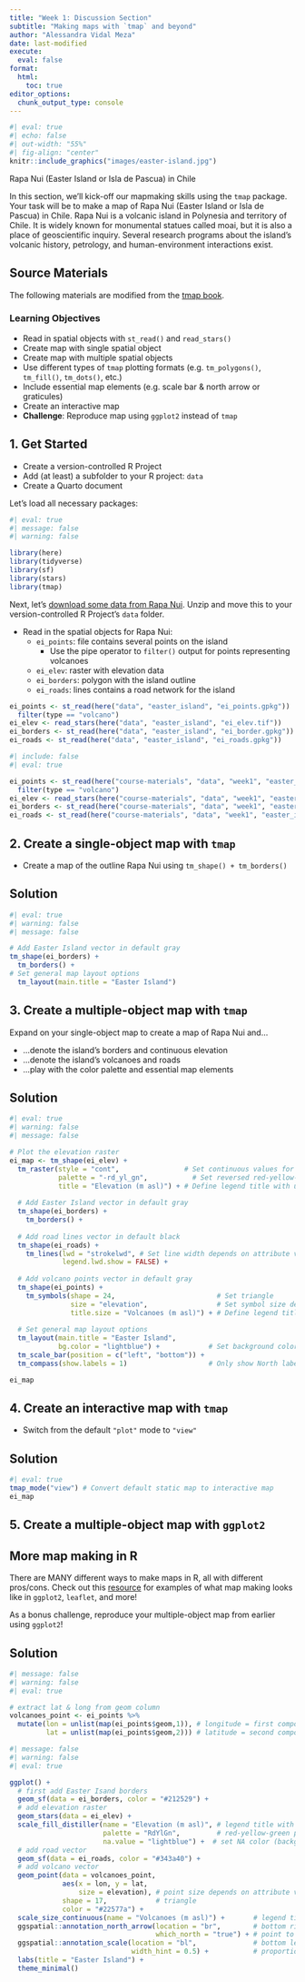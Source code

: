 ```yaml
---
title: "Week 1: Discussion Section"
subtitle: "Making maps with `tmap` and beyond"
author: "Alessandra Vidal Meza"
date: last-modified
execute: 
  eval: false
format:
  html:
    toc: true
editor_options: 
  chunk_output_type: console
---
```



```r
#| eval: true
#| echo: false
#| out-width: "55%"
#| fig-align: "center"
knitr::include_graphics("images/easter-island.jpg")
```

::: {.gray-text .center-text}
Rapa Nui (Easter Island or Isla de Pascua) in Chile
:::

In this section, we'll kick-off our mapmaking skills using the `tmap` package. Your task will be to make a map of Rapa Nui (Easter Island or Isla de Pascua) in Chile. Rapa Nui is a volcanic island in Polynesia and territory of Chile. It is widely known for monumental statues called moai, but it is also a place of geoscientific inquiry. Several research programs about the island's volcanic history, petrology, and human-environment interactions exist. 


::: {.callout-note icon=true}
# Source Materials
The following materials are modified from the [tmap book](https://r-tmap.github.io/tmap-book/).
:::

### Learning Objectives {.unnumbered .unlisted}

-   Read in spatial objects with `st_read()` and `read_stars()`
-   Create map with single spatial object
-   Create map with multiple spatial objects
-   Use different types of `tmap` plotting formats (e.g. `tm_polygons()`, `tm_fill()`, `tm_dots()`, etc.)
-   Include essential map elements (e.g. scale bar & north arrow or graticules)
-   Create an interactive map
-   **Challenge**: Reproduce map using `ggplot2` instead of `tmap`

## 1. Get Started

- Create a version-controlled R Project
- Add (at least) a subfolder to your R project: `data`
- Create a Quarto document

Let's load all necessary packages:

```r
#| eval: true
#| message: false
#| warning: false

library(here)
library(tidyverse)
library(sf)
library(stars)
library(tmap)
```

Next, let's [download some data from Rapa Nui](https://drive.google.com/drive/folders/1zoHTlNZZN7qrGIA7kIUtFZvDC6FJ8ggb). Unzip and move this to your version-controlled R Project's `data` folder. 

- Read in the spatial objects for Rapa Nui:
  -   `ei_points`: file contains several points on the island
      - Use the pipe operator to `filter()` output for points representing volcanoes
  -   `ei_elev`: raster with elevation data
  -   `ei_borders`: polygon with the island outline
  -   `ei_roads`: lines contains a road network for the island

```r
ei_points <- st_read(here("data", "easter_island", "ei_points.gpkg")) |> 
  filter(type == "volcano")
ei_elev <- read_stars(here("data", "easter_island", "ei_elev.tif"))
ei_borders <- st_read(here("data", "easter_island", "ei_border.gpkg"))
ei_roads <- st_read(here("data", "easter_island", "ei_roads.gpkg"))
```

```r
#| include: false
#| eval: true

ei_points <- st_read(here("course-materials", "data", "week1", "easter_island", "ei_points.gpkg")) |> 
  filter(type == "volcano")
ei_elev <- read_stars(here("course-materials", "data", "week1", "easter_island", "ei_elev.tif"))
ei_borders <- st_read(here("course-materials", "data", "week1", "easter_island", "ei_border.gpkg"))
ei_roads <- st_read(here("course-materials", "data", "week1", "easter_island", "ei_roads.gpkg"))
```

## 2. Create a single-object map with `tmap`

- Create a map of the outline Rapa Nui using `tm_shape() + tm_borders()`

::: {.callout-tip collapse="true" icon=true}
## Solution
```r
#| eval: true
#| warning: false
#| message: false

# Add Easter Island vector in default gray
tm_shape(ei_borders) +
  tm_borders() +
# Set general map layout options
  tm_layout(main.title = "Easter Island")
```
:::

## 3. Create a multiple-object map with `tmap`

Expand on your single-object map to create a map of Rapa Nui and...

-   ...denote the island's borders and continuous elevation
-   ...denote the island's volcanoes and roads
-   ...play with the color palette and essential map elements

::: {.callout-tip collapse="true" icon=true}
## Solution
```r
#| eval: true
#| warning: false
#| message: false

# Plot the elevation raster
ei_map <- tm_shape(ei_elev) +
  tm_raster(style = "cont",                # Set continuous values for this layer
            palette = "-rd_yl_gn",           # Set reversed red-yellow-green continuous palette
            title = "Elevation (m asl)") + # Define legend title with units
  
  # Add Easter Island vector in default gray
  tm_shape(ei_borders) +
    tm_borders() +
  
  # Add road lines vector in default black
  tm_shape(ei_roads) +
    tm_lines(lwd = "strokelwd", # Set line width depends on attribute value
             legend.lwd.show = FALSE) +
  
  # Add volcano points vector in default gray
  tm_shape(ei_points) +
    tm_symbols(shape = 24,                         # Set triangle
               size = "elevation",                 # Set symbol size depends on attribute value
               title.size = "Volcanoes (m asl)") + # Define legend title with units
  
  # Set general map layout options
  tm_layout(main.title = "Easter Island",
            bg.color = "lightblue") +            # Set background color for map (ocean)
  tm_scale_bar(position = c("left", "bottom")) +
  tm_compass(show.labels = 1)                    # Only show North label on compass

ei_map
```
:::

## 4. Create an interactive map with `tmap`

- Switch from the default `"plot"` mode to `"view"`

::: {.callout-tip collapse="true" icon=true}
## Solution
```r
#| eval: true
tmap_mode("view") # Convert default static map to interactive map 
ei_map
```
:::

## 5. Create a multiple-object map with `ggplot2`

::: {.callout-note icon=true}
# More map making in R

There are MANY different ways to make maps in R, all with different pros/cons. Check out this [resource](https://eds-223-geospatial.github.io/course-materials/resources/plotting.html) for examples of what map making looks like in `ggplot2`, `leaflet`, and more!
:::

As a bonus challenge, reproduce your multiple-object map from earlier using `ggplot2`!

::: {.callout-tip collapse="true" icon=true}
## Solution
```r
#| message: false
#| warning: false
#| eval: true

# extract lat & long from geom column 
volcanoes_point <- ei_points %>%
  mutate(lon = unlist(map(ei_points$geom,1)), # longitude = first component (x)
         lat = unlist(map(ei_points$geom,2))) # latitude = second component (y)
```

```r
#| message: false
#| warning: false
#| eval: true

ggplot() +
  # first add Easter Isand borders
  geom_sf(data = ei_borders, color = "#212529") +
  # add elevation raster
  geom_stars(data = ei_elev) +
  scale_fill_distiller(name = "Elevation (m asl)", # legend title with units
                       palette = "RdYlGn",         # red-yellow-green palette (no need to reverse)
                       na.value = "lightblue") +  # set NA color (background ocean)
  # add road vector
  geom_sf(data = ei_roads, color = "#343a40") +
  # add volcano vector
  geom_point(data = volcanoes_point, 
             aes(x = lon, y = lat, 
                 size = elevation), # point size depends on attribute value
             shape = 17,            # triangle
             color = "#22577a") +
  scale_size_continuous(name = "Volcanoes (m asl)") +       # legend title with units
  ggspatial::annotation_north_arrow(location = "br",        # bottom right
                                    which_north = "true") + # point to north pole
  ggspatial::annotation_scale(location = "bl",              # bottom left
                              width_hint = 0.5) +           # proportion of map area the scalebar should occupy
  labs(title = "Easter Island") +
  theme_minimal()
```
:::
